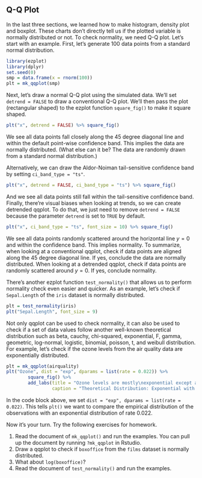 ## Q-Q Plot

In the last three sections, we learned how to make histogram, density plot and
boxplot. These charts don't directly tell us if the plotted variable is normally
distributed or not. To check normality, we need Q-Q plot. Let's start with an
example. First, let's generate 100 data points from a standard normal distribution.
```r
library(ezplot)
library(dplyr)
set.seed(0)
smp = data.frame(x = rnorm(100))
plt = mk_qqplot(smp)
```

Next, let's draw a normal Q-Q plot using the simulated data. We'll set 
`detrend = FALSE` to draw a conventional Q-Q plot. We'll then pass the
plot (rectangular shaped) to the ezplot function `square_fig()` to make it 
square shaped. 
```r
plt("x", detrend = FALSE) %>% square_fig() 
```

We see all data points fall closely along the 45 degree diagonal line and within 
the default point-wise confidence band. This implies the data are normally 
distributed. (What else can it be? The data are randomly drawn from a standard 
normal distribution.) 

Alternatively, we can draw the Aldor-Noiman tail-sensitive confidence band
by setting `ci_band_type = "ts"`. 
```r
plt("x", detrend = FALSE, ci_band_type = "ts") %>% square_fig()
```

And we see all data points still fall within the tail-sensitive confidence band.  
Finally, there're visual biases when looking at trends, so we can create 
detrended qqplot. To do that, we just need to remove `detrend = FALSE` 
because the parameter `detrend` is set to `TRUE` by default.
```r
plt("x", ci_band_type = "ts", font_size = 10) %>% square_fig()
```

We see all data points randomly scattered around the horizontal line $y = 0$ and
within the confidence band. This implies normality. To summarize, when
looking at a conventional qqplot, check if data points are aligned along the 45
degree diagonal line. If yes, conclude the data are normally distributed. When
looking at a detrended qqplot, check if data points are randomly scattered 
around $y = 0$. If yes, conclude normality. 

There's another ezplot function `test_normality()` that allows us to perform
normality check even easier and quicker. As an example, let's check if 
`Sepal.Length` of the `iris` dataset is normally distributed.
```r
plt = test_normality(iris)
plt("Sepal.Length", font_size = 9)
```

Not only qqplot can be used to check normality, it can also be used to check if
a set of data values follow another well-known theoretical distribution such as
beta, cauchy, chi-squared, exponential, F, gamma, geometric, log-normal, 
logistic, binomial, poisson, t, and weibull distribution. For example, let's 
check if the ozone levels from the air quality data are exponentially 
distributed.
```r
plt = mk_qqplot(airquality)
plt("Ozone", dist = "exp", dparams = list(rate = 0.022)) %>% 
        square_fig() %>%
        add_labs(title = "Ozone levels are mostly\nexponential except at the tail",
                 caption = "Theoretical Distribution: Exponential with rate 0.022")
```

In the code block above, we set `dist = "exp", dparams = list(rate = 0.022)`. 
This tells `plt()` we want to compare the empirical distribution of the 
observations with an exponential distribution of rate 0.022. 

Now it's your turn. Try the following exercises for homework.

1. Read the document of `mk_qqplot()` and run the examples. You can pull up the 
document by running `?mk_qqplot` in Rstudio. 
2. Draw a qqplot to check if `boxoffice` from the `films` dataset is normally distributed.
3. What about `log(boxoffice)`?
4. Read the document of `test_normality()` and run the examples. 
